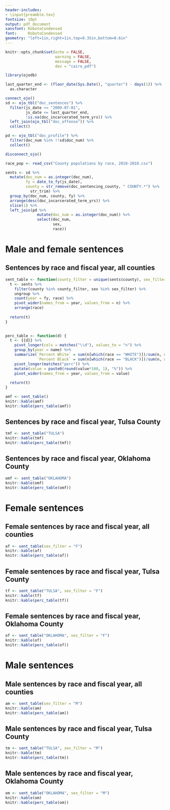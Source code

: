 ```yaml
---
header-includes:
- \input{preamble.tex}
fontsize: 10pt
output: pdf_document
sansfont: RobotoCondensed
font:     RobotoCondensed
geometry: "left=1in,right=1in,top=0.35in,bottom=0.6in"
---
```


```r
knitr::opts_chunk$set(echo = FALSE,
                      warning = FALSE,
                      message = FALSE,
                      dev = "cairo_pdf")

library(ojodb)

last_quarter_end <- (floor_date(Sys.Date(), "quarter") - days(1)) %>% 
  as.character

connect_ojo()
sd <- ojo_tbl("doc_sentences") %>% 
  filter(js_date >= "2009-07-01",
         js_date <= last_quarter_end,
         !is.na(doc_incarcerated_term_yrs)) %>%
  left_join(ojo_tbl("doc_offense")) %>% 
  collect()

pd <- ojo_tbl("doc_profile") %>% 
  filter(doc_num %in% !!sd$doc_num) %>% 
  collect()

disconnect_ojo()

race_pop <- read_csv("County populations by race, 2010-2018.csv")

sents <- sd %>% 
  mutate(doc_num = as.integer(doc_num),
         fy = date_to_fy(js_date),
         county = str_remove(doc_sentencing_county, " COUNTY.*") %>% 
           str_trim) %>% 
  group_by(doc_num, county, fy) %>%
  arrange(desc(doc_incarcerated_term_yrs)) %>% 
  slice(1) %>% 
  left_join(pd %>% 
              mutate(doc_num = as.integer(doc_num)) %>% 
              select(doc_num, 
                     sex,
                     race))

```

\ojologo{}
\ojotitle{Oklahoma DOC Equity Report}

# Male and female sentences
## Sentences by race and fiscal year, all counties

```r
sent_table <- function(county_filter = unique(sents$county), sex_filter = c("M", "F")) {
  t <- sents %>%
    filter(county %in% county_filter, sex %in% sex_filter) %>% 
    ungroup %>% 
    count(year = fy, race) %>%
    pivot_wider(names_from = year, values_from = n) %>% 
    arrange(race)
  
  return(t)
}
  

perc_table <- function(d) {
  t <- {{d}} %>%
    pivot_longer(cols = matches("\\d"), values_to = "n") %>% 
    group_by(year = name) %>% 
    summarize(`Percent White` = sum(n[which(race == "WHITE")])/sum(n, na.rm = TRUE),
              `Percent Black` = sum(n[which(race == "BLACK")])/sum(n, na.rm = TRUE)) %>% 
    pivot_longer(matches("perc")) %>%
    mutate(value = paste0(round(value*100, 1), "%")) %>% 
    pivot_wider(names_from = year, values_from = value)
  
  return(t)
}

amf <- sent_table()
knitr::kable(amf)
knitr::kable(perc_table(amf))
```

## Sentences by race and fiscal year, Tulsa County

```r
tmf <- sent_table("TULSA")
knitr::kable(tmf)
knitr::kable(perc_table(tmf))
```

## Sentences by race and fiscal year, Oklahoma County

```r
omf <- sent_table("OKLAHOMA")
knitr::kable(omf)
knitr::kable(perc_table(omf))
```

\pagebreak

# Female sentences
## Female sentences by race and fiscal year, all counties

```r
af <- sent_table(sex_filter = "F")
knitr::kable(af)
knitr::kable(perc_table(af))
```

## Female sentences by race and fiscal year, Tulsa County

```r
tf <- sent_table("TULSA", sex_filter = "F")
knitr::kable(tf)
knitr::kable(perc_table(tf))
```

## Female sentences by race and fiscal year, Oklahoma County

```r
of <- sent_table("OKLAHOMA", sex_filter = "F")
knitr::kable(of)
knitr::kable(perc_table(of))
```

\pagebreak

# Male sentences
## Male sentences by race and fiscal year, all counties

```r
am <- sent_table(sex_filter = "M")
knitr::kable(am)
knitr::kable(perc_table(am))
```

## Male sentences by race and fiscal year, Tulsa County

```r
tm <- sent_table("TULSA", sex_filter = "M")
knitr::kable(tm)
knitr::kable(perc_table(tm))
```

## Male sentences by race and fiscal year, Oklahoma County

```r
om <- sent_table("OKLAHOMA", sex_filter = "M")
knitr::kable(om)
knitr::kable(perc_table(om))
```
